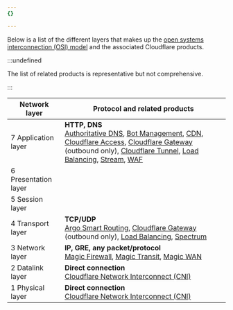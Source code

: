 ```yaml
---
{}

---
```


Below is a list of the different layers that makes up the [open systems interconnection (OSI) model](https://www.cloudflare.com/learning/ddos/glossary/open-systems-interconnection-model-osi/) and the associated Cloudflare products.

:::undefined


The list of related products is representative but not comprehensive.


:::

| Network layer        | Protocol and related products                                                                                                                                                                                                                                                                                                                                                                 |
| -------------------- | --------------------------------------------------------------------------------------------------------------------------------------------------------------------------------------------------------------------------------------------------------------------------------------------------------------------------------------------------------------------------------------------- |
| 7 Application layer  | **HTTP, DNS**<br/> [Authoritative DNS](/dns), [Bot Management](/bots), [CDN](/cache/), [Cloudflare Access](/cloudflare-one/policies/access/), [Cloudflare Gateway](/cloudflare-one/policies/gateway/) (outbound only), [Cloudflare Tunnel](/cloudflare-one/connections/connect-networks/), [Load Balancing](/load-balancing/understand-basics/proxy-modes/), [Stream](/stream/), [WAF](/waf/) |
| 6 Presentation layer |                                                                                                                                                                                                                                                                                                                                                                                               |
| 5 Session layer      |                                                                                                                                                                                                                                                                                                                                                                                               |
| 4 Transport layer    | **TCP/UDP**<br/> [Argo Smart Routing](/argo-smart-routing/), [Cloudflare Gateway](/cloudflare-one/policies/gateway/) (outbound only), [Load Balancing](/load-balancing/understand-basics/proxy-modes/), [Spectrum](/spectrum/)                                                                                                                                                                |
| 3 Network layer      | **IP, GRE, any packet/protocol**<br/> [Magic Firewall](/magic-firewall), [Magic Transit](/magic-transit), [Magic WAN](/magic-wan)                                                                                                                                                                                                                                                             |
| 2 Datalink layer     | **Direct connection**<br/> [Cloudflare Network Interconnect (CNI)](/network-interconnect)                                                                                                                                                                                                                                                                                                     |
| 1 Physical layer     | **Direct connection**<br/> [Cloudflare Network Interconnect (CNI)](/network-interconnect)                                                                                                                                                                                                                                                                                                     |
